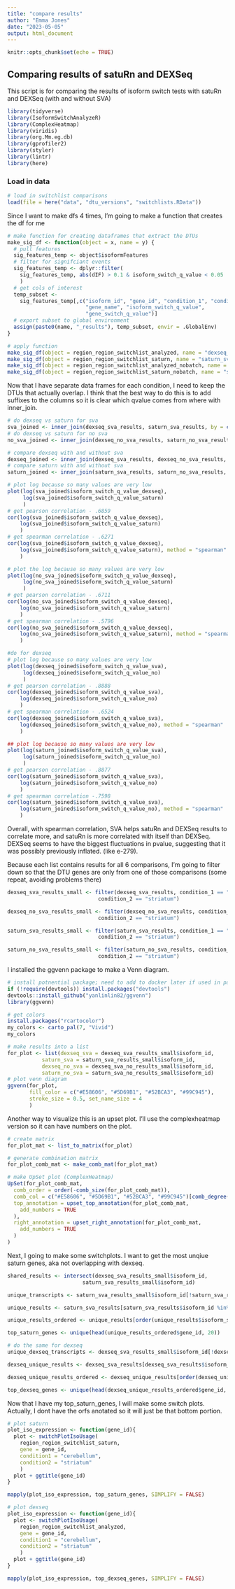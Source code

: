 ```yaml
---
title: "compare results"
author: "Emma Jones"
date: "2023-05-05"
output: html_document
---
```


```r
knitr::opts_chunk$set(echo = TRUE)
```

## Comparing results of satuRn and DEXSeq

This script is for comparing the results of isoform switch tests with satuRn and DEXSeq (with and without SVA)

```r
library(tidyverse)
library(IsoformSwitchAnalyzeR)
library(ComplexHeatmap)
library(viridis)
library(org.Mm.eg.db)
library(gprofiler2)
library(styler)
library(lintr)
library(here)
```
### Load in data


```r
# load in switchlist comparisons
load(file = here("data", "dtu_versions", "switchlists.RData"))
```

Since I want to make dfs 4 times, I'm going to make a function that creates the df for me


```r
# make function for creating dataframes that extract the DTUs
make_sig_df <- function(object = x, name = y) {
  # pull features
  sig_features_temp <- object$isoformFeatures
  # filter for signifciant events
  sig_features_temp <- dplyr::filter(
    sig_features_temp, abs(dIF) > 0.1 & isoform_switch_q_value < 0.05
    )
  # get cols of interest
  temp_subset <- 
    sig_features_temp[,c("isoform_id", "gene_id", "condition_1", "condition_2",
                         "gene_name", "isoform_switch_q_value",
                         "gene_switch_q_value")]
  # export subset to global environment
  assign(paste0(name, "_results"), temp_subset, envir = .GlobalEnv)
}

# apply function 
make_sig_df(object = region_region_switchlist_analyzed, name = "dexseq_sva") 
make_sig_df(object = region_region_switchlist_saturn, name = "saturn_sva")
make_sig_df(object = region_region_switchlist_analyzed_nobatch, name = "dexseq_no_sva")
make_sig_df(object = region_region_switchlist_saturn_nobatch, name = "saturn_no_sva")

```

Now that I have separate data frames for each condition, I need to keep the DTUs that actually overlap. I think that the best way to do this is to add suffixes to the columns so it is clear which qvalue comes from where with inner_join.

```r
# do dexseq vs saturn for sva
sva_joined <- inner_join(dexseq_sva_results, saturn_sva_results, by = c("isoform_id", "gene_id", "condition_1", "condition_2"), suffix = c("_dexseq", "_saturn"))
# do dexseq vs saturn for no sva
no_sva_joined <- inner_join(dexseq_no_sva_results, saturn_no_sva_results, by = c("isoform_id", "gene_id", "condition_1", "condition_2"), suffix = c("_dexseq", "_saturn"))

# compare dexseq with and without sva
dexseq_joined <- inner_join(dexseq_sva_results, dexseq_no_sva_results, by = c("isoform_id", "gene_id", "condition_1", "condition_2"), suffix = c("_sva", "_no"))
# compare saturn with and without sva
saturn_joined <- inner_join(saturn_sva_results, saturn_no_sva_results, by = c("isoform_id", "gene_id", "condition_1", "condition_2"), suffix = c("_sva", "_no"))

```


```r

# plot log because so many values are very low
plot(log(sva_joined$isoform_switch_q_value_dexseq),
     log(sva_joined$isoform_switch_q_value_saturn)
     )
# get pearson correlation - .6859
cor(log(sva_joined$isoform_switch_q_value_dexseq),
    log(sva_joined$isoform_switch_q_value_saturn)
    )
# get spearman correlation - .6271
cor(log(sva_joined$isoform_switch_q_value_dexseq),
    log(sva_joined$isoform_switch_q_value_saturn), method = "spearman"
    )

# plot the log because so many values are very low
plot(log(no_sva_joined$isoform_switch_q_value_dexseq),
     log(no_sva_joined$isoform_switch_q_value_saturn)
     )
# get pearson correlation - .6711
cor(log(no_sva_joined$isoform_switch_q_value_dexseq),
    log(no_sva_joined$isoform_switch_q_value_saturn)
    )
# get spearman correlation - .5796
cor(log(no_sva_joined$isoform_switch_q_value_dexseq),
    log(no_sva_joined$isoform_switch_q_value_saturn), method = "spearman"
    )

#do for dexseq
# plot log because so many values are very low
plot(log(dexseq_joined$isoform_switch_q_value_sva),
     log(dexseq_joined$isoform_switch_q_value_no)
     )
# get pearson correlation - .8888
cor(log(dexseq_joined$isoform_switch_q_value_sva),
    log(dexseq_joined$isoform_switch_q_value_no)
    )
# get spearman correlation - .6524
cor(log(dexseq_joined$isoform_switch_q_value_sva),
    log(dexseq_joined$isoform_switch_q_value_no), method = "spearman"
    )

## plot log because so many values are very low
plot(log(saturn_joined$isoform_switch_q_value_sva),
     log(saturn_joined$isoform_switch_q_value_no)
     )
# get pearson correlation - .8877
cor(log(saturn_joined$isoform_switch_q_value_sva),
    log(saturn_joined$isoform_switch_q_value_no)
    )
# get spearman correlation -.7598
cor(log(saturn_joined$isoform_switch_q_value_sva),
    log(saturn_joined$isoform_switch_q_value_no), method = "spearman"
    )
```

Overall, with spearman correlation, SVA helps satuRn and DEXSeq results to correlate more, and satuRn is more correlated with itself than DEXSeq. DEXSeq seems to have the biggest fluctuations in pvalue, suggesting that it was possibly previously inflated. (like e-279).

Because each list contains results for all 6 comparisons, I'm going to filter down so that the DTU genes are only from one of those comparisons (some repeat, avoiding problems there)

```r

dexseq_sva_results_small <- filter(dexseq_sva_results, condition_1 == "cerebellum" &
                             condition_2 == "striatum")

dexseq_no_sva_results_small <- filter(dexseq_no_sva_results, condition_1 == "cerebellum" &
                             condition_2 == "striatum")

saturn_sva_results_small <- filter(saturn_sva_results, condition_1 == "cerebellum" &
                             condition_2 == "striatum")

saturn_no_sva_results_small <- filter(saturn_no_sva_results, condition_1 == "cerebellum" &
                             condition_2 == "striatum")

```


I installed the ggvenn package to make a Venn diagram.

```r
# install potnential package; need to add to docker later if used in paper
if (!require(devtools)) install.packages("devtools")
devtools::install_github("yanlinlin82/ggvenn")
library(ggvenn)

# get colors
install.packages("rcartocolor")
my_colors <- carto_pal(7, "Vivid")
my_colors

# make results into a list
for_plot <- list(dexseq_sva = dexseq_sva_results_small$isoform_id,
           saturn_sva = saturn_sva_results_small$isoform_id,
           dexseq_no_sva = dexseq_sva_no_results_small$isoform_id,
           saturn_no_sva = saturn_sva_no_results_small$isoform_id)
# plot venn diagram
ggvenn(for_plot,
       fill_color = c("#E58606", "#5D69B1", "#52BCA3", "#99C945"),
       stroke_size = 0.5, set_name_size = 4
       )

```


Another way to visualize this is an upset plot. I'll use the complexheatmap version so it can have numbers on the plot.

```r

# create matrix
for_plot_mat <- list_to_matrix(for_plot)

# generate combination matrix
for_plot_comb_mat <- make_comb_mat(for_plot_mat)

# make UpSet plot (ComplexHeatmap)
UpSet(for_plot_comb_mat,
  comb_order = order(-comb_size(for_plot_comb_mat)),
  comb_col = c("#E58606", "#5D69B1", "#52BCA3", "#99C945")[comb_degree(for_plot_comb_mat)],
  top_annotation = upset_top_annotation(for_plot_comb_mat,
    add_numbers = TRUE
  ),
  right_annotation = upset_right_annotation(for_plot_comb_mat,
    add_numbers = TRUE
  )
)

```

Next, I going to make some switchplots. I want to get the most unqiue saturn genes, aka not overlapping with dexseq.

```r
shared_results <- intersect(dexseq_sva_results_small$isoform_id,
                        saturn_sva_results_small$isoform_id)

unique_transcripts <- saturn_sva_results_small$isoform_id[!saturn_sva_results_small$isoform_id %in% shared_results]

unique_results <- saturn_sva_results[saturn_sva_results$isoform_id %in% unique_transcripts,]

unique_results_ordered <- unique_results[order(unique_results$isoform_switch_q_value),]

top_saturn_genes <- unique(head(unique_results_ordered$gene_id, 20))

# do the same for dexseq
unique_dexseq_transcripts <- dexseq_sva_results_small$isoform_id[!dexseq_sva_results_small$isoform_id %in% shared_results]

dexseq_unique_results <- dexseq_sva_results[dexseq_sva_results$isoform_id %in% unique_dexseq_transcripts,]

dexseq_unique_results_ordered <- dexseq_unique_results[order(dexseq_unique_results$isoform_switch_q_value),]

top_dexseq_genes <- unique(head(dexseq_unique_results_ordered$gene_id, 20))


```

Now that I have my top_saturn_genes, I will make some switch plots. Actually, I dont have the orfs anotated so it will just be that bottom portion.

```r
# plot saturn
plot_iso_expression <- function(gene_id){
  plot <- switchPlotIsoUsage(
    region_region_switchlist_saturn,
    gene = gene_id,
    condition1 = "cerebellum",
    condition2 = "striatum"
    )
  plot + ggtitle(gene_id)
}

mapply(plot_iso_expression, top_saturn_genes, SIMPLIFY = FALSE)

# plot dexseq
plot_iso_expression <- function(gene_id){
  plot <- switchPlotIsoUsage(
    region_region_switchlist_analyzed,
    gene = gene_id,
    condition1 = "cerebellum",
    condition2 = "striatum"
    )
  plot + ggtitle(gene_id)
}

mapply(plot_iso_expression, top_dexseq_genes, SIMPLIFY = FALSE)

```

